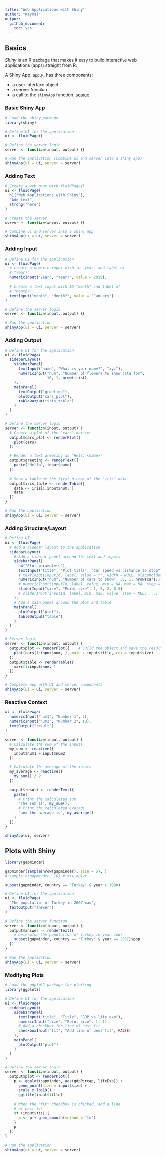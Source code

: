 ```yaml
---
title: "Web Applications with Shiny"
author: "Kaymal"
output: 
  github_document:
    toc: yes
---
```

## Basics

_Shiny_ is an R package that makes it easy to build interactive web applications (apps) straight from R.

A Shiny App, `app.R`, has three components:

- a user interface object
- a server function
- a call to the `shinyApp` function.
[source](https://shiny.rstudio.com/tutorial/written-tutorial/lesson1/)

### Basic Shiny App

```r
# Load the shiny package
library(shiny)
```


```r
# Define UI for the application
ui <- fluidPage()

# Define the server logic
server <- function(input, output) {}

# Run the application (Combine ui and server into a shiny app)
shinyApp(ui = ui, server = server)
```

### Adding Text

```r
# Create a web page with fluidPage()
ui <- fluidPage(
  h1("Web Applications with Shiny"),
  "Add text",
  strong("here")
)

# Create the server
server <- function(input, output) {}

# Combine ui and server into a shiny app
shinyApp(ui = ui, server = server)
```

### Adding Input

```r
# Define UI for the application
ui <- fluidPage(
  # Create a numeric input with ID "year" and label of
  # "Year?"
  numericInput("year", "Year?", value = 2019),
  
  # Create a text input with ID "month" and label of 
  # "Month?"
  textInput("month", "Month?", value = "January")
)

# Define the server logic
server <- function(input, output) {}

# Run the application
shinyApp(ui = ui, server = server)
```

### Adding Output

```r
# Define UI for the application
ui <- fluidPage(
  sidebarLayout(
    sidebarPanel(
      textInput("name", "What is your name?", "xyz"),
      numericInput("num", "Number of flowers to show data for",
                   10, 1, nrow(iris))
    ),
    mainPanel(
      textOutput("greeting"),
      plotOutput("cars_plot"),
      tableOutput("iris_table")
    )
  )
)

# Define the server logic
server <- function(input, output) {
  # Create a plot of the "cars" dataset 
  output$cars_plot <- renderPlot({
    plot(cars)
  })
  
  # Render a text greeting as "Hello <name>"
  output$greeting <- renderText({
    paste("Hello", input$name)
  })
  
  # Show a table of the first n rows of the "iris" data
  output$iris_table <- renderTable({
    data <- iris[1:input$num, ]
    data
  })
}

# Run the application
shinyApp(ui = ui, server = server)
```


### Adding Structure/Layout

```r
# Define UI
ui <- fluidPage(
  # Add a sidebar layout to the application
  sidebarLayout(
    # Add a sidebar panel around the text and inputs
    sidebarPanel(
      h4("Plot parameters"),
      textInput("title", "Plot title", "Car speed vs distance to stop"),
      # textInput(inputId, label, value = "", width = NULL, placeholder = NULL)
      numericInput("num", "Number of cars to show", 30, 1, nrow(cars)),
      # numericInput(inputId, label, value, min = NA, max = NA, step = NA, width = NULL)
      sliderInput("size", "Point size", 1, 5, 2, 0.5)
      # sliderInput(inputId, label, min, max, value, step = NULL ...)
    ),
    # Add a main panel around the plot and table
    mainPanel(
      plotOutput("plot"),
      tableOutput("table")
    )
  )
)

# Server logic
server <- function(input, output) {
  output$plot <- renderPlot({    # Build the object and save the result into output
    plot(cars[1:input$num, ], main = input$title, cex = input$size)
  })
  output$table <- renderTable({
    cars[1:input$num, ]
  })
}

# Complete app with UI and server components
shinyApp(ui = ui, server = server)
```

### Reactive Context

```r
ui <- fluidPage(
  numericInput("num1", "Number 1", 5),
  numericInput("num2", "Number 2", 10),
  textOutput("result")
)

server <- function(input, output) {
  # Calculate the sum of the inputs
  my_sum <- reactive({
    input$num1 + input$num2
  })

  # Calculate the average of the inputs
  my_average <- reactive({
    my_sum() / 2
  })
  
  output$result <- renderText({
    paste(
      # Print the calculated sum
      "The sum is", my_sum(),
      # Print the calculated average
      "and the average is", my_average()
    )
  })
}

shinyApp(ui, server)
```

## Plots with Shiny

```r
library(gapminder)

gapminder[sample(nrow(gapminder), size = 5), ]
# sample_n(gapminder, 10) # >>> dplyr
```

```r
subset(gapminder, country == "Turkey" & year > 1980)
```

```r
# Define UI for the application
ui <- fluidPage(
  "The population of Turkey in 2007 was",
  textOutput("answer")
)

# Define the server function
server <- function(input, output) {
  output$answer <- renderText({
    # Determine the population of Turkey in year 2007
    subset(gapminder, country == "Turkey" & year == 2007)$pop
  })
}

# Run the application
shinyApp(ui = ui, server = server)
```

### Modifying Plots

```r
# Load the ggplot2 package for plotting
library(ggplot2)

# Define UI for the application
ui <- fluidPage(
  sidebarLayout(
    sidebarPanel(
      textInput("title", "Title", "GDP vs life exp"),
      numericInput("size", "Point size", 1, 1),
      # Add a checkbox for line of best fit
      checkboxInput("fit", "Add line of best fit", FALSE)
    ),
    mainPanel(
      plotOutput("plot")
    )
  )
)

# Define the server logic
server <- function(input, output) {
  output$plot <- renderPlot({
    p <- ggplot(gapminder, aes(gdpPercap, lifeExp)) +
      geom_point(size = input$size) +
      scale_x_log10() +
      ggtitle(input$title)
    
    # When the "fit" checkbox is checked, add a line
    # of best fit
    if (input$fit) {
      p <- p + geom_smooth(method = "lm")
    }
    p
  })
}

# Run the application
shinyApp(ui = ui, server = server)
```

